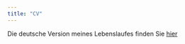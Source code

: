 ```yaml
---
title: "CV"
---
```


Die deutsche Version meines Lebenslaufes finden Sie [hier](Lebenslauf_Nora_Koch_Personalentwicklung.pdf)
